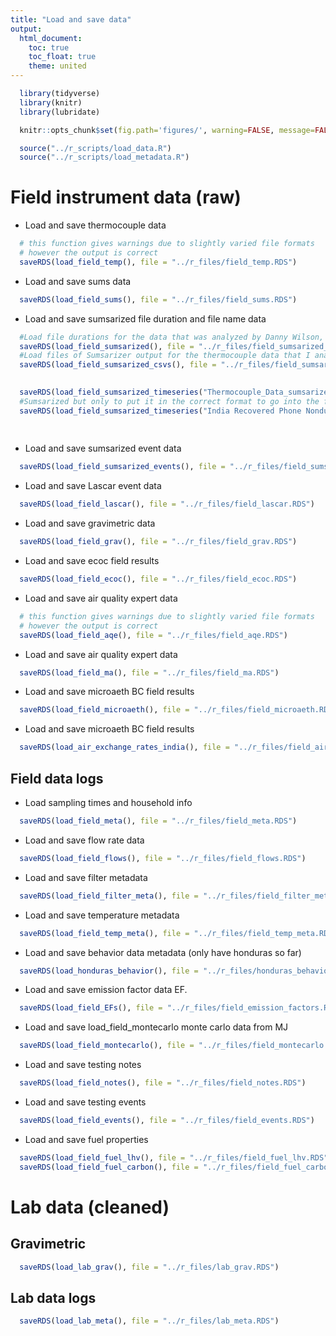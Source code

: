 ```yaml
---
title: "Load and save data"
output:
  html_document:
    toc: true
    toc_float: true
    theme: united
---
```


```r
  library(tidyverse)
  library(knitr)
  library(lubridate)
```

```r
  knitr::opts_chunk$set(fig.path='figures/', warning=FALSE, message=FALSE, cache=FALSE)
```

```r
  source("../r_scripts/load_data.R")
  source("../r_scripts/load_metadata.R")
```

# Field instrument data (raw)

* Load and save thermocouple data

```r
  # this function gives warnings due to slightly varied file formats 
  # however the output is correct
  saveRDS(load_field_temp(), file = "../r_files/field_temp.RDS")
```

* Load and save sums data

```r
  saveRDS(load_field_sums(), file = "../r_files/field_sums.RDS")
```

* Load and save sumsarized file duration and file name data

```r
  #Load file durations for the data that was analyzed by Danny Wilson, and the data analyzed by sumsarizer.
  saveRDS(load_field_sumsarized(), file = "../r_files/field_sumsarized_durations.RDS")
  #Load files of Sumsarizer output for the thermocouple data that I analyzed.  
  saveRDS(load_field_sumsarized_csvs(), file = "../r_files/field_sumsarized_durations_csvs.RDS")
  

  saveRDS(load_field_sumsarized_timeseries("Thermocouple_Data_sumsarized"), file = "../r_files/field_sumsarized_timeseries.RDS")
  #Sumsarized but only to put it in the correct format to go into the field_sumsarized code, to line it up with metadata, to then compare with thermocouple data.
  saveRDS(load_field_sumsarized_timeseries("India Recovered Phone Nonduplicate data_sumsarized"), file = "../r_files/field_sumsarized_timeseries_India_recovered.RDS")
 
  
```

* Load and save sumsarized event data

```r
  saveRDS(load_field_sumsarized_events(), file = "../r_files/field_sumsarized_events.RDS")
```

* Load and save Lascar event data

```r
  saveRDS(load_field_lascar(), file = "../r_files/field_lascar.RDS")
```

* Load and save gravimetric data

```r
  saveRDS(load_field_grav(), file = "../r_files/field_grav.RDS")
```

* Load and save ecoc field results


```r
  saveRDS(load_field_ecoc(), file = "../r_files/field_ecoc.RDS")
```

* Load and save air quality expert data

```r
  # this function gives warnings due to slightly varied file formats 
  # however the output is correct
  saveRDS(load_field_aqe(), file = "../r_files/field_aqe.RDS")
```

* Load and save air quality expert data

```r
  saveRDS(load_field_ma(), file = "../r_files/field_ma.RDS")
```
 
 * Load and save microaeth BC field results

```r
  saveRDS(load_field_microaeth(), file = "../r_files/field_microaeth.RDS")
```

 * Load and save microaeth BC field results

```r
  saveRDS(load_air_exchange_rates_india(), file = "../r_files/field_air_exchange_rates_india.RDS")
```

## Field data logs

* Load sampling times and household info

```r
  saveRDS(load_field_meta(), file = "../r_files/field_meta.RDS")
```

* Load and save flow rate data

```r
  saveRDS(load_field_flows(), file = "../r_files/field_flows.RDS")
```

* Load and save filter metadata

```r
  saveRDS(load_field_filter_meta(), file = "../r_files/field_filter_meta.RDS")
```

* Load and save temperature metadata

```r
  saveRDS(load_field_temp_meta(), file = "../r_files/field_temp_meta.RDS")
```

* Load and save behavior data metadata (only have honduras so far)

```r
  saveRDS(load_honduras_behavior(), file = "../r_files/honduras_behavior.RDS")
```

* Load and save emission factor data EF.

```r
  saveRDS(load_field_EFs(), file = "../r_files/field_emission_factors.RDS")
```


* Load and save load_field_montecarlo monte carlo data from MJ

```r
  saveRDS(load_field_montecarlo(), file = "../r_files/field_montecarlo.RDS")
```


* Load and save testing notes

```r
  saveRDS(load_field_notes(), file = "../r_files/field_notes.RDS")
```

* Load and save testing events

```r
  saveRDS(load_field_events(), file = "../r_files/field_events.RDS")
```

* Load and save fuel properties 

```r
  saveRDS(load_field_fuel_lhv(), file = "../r_files/field_fuel_lhv.RDS")
  saveRDS(load_field_fuel_carbon(), file = "../r_files/field_fuel_carbon.RDS")
```


# Lab data (cleaned)

## Gravimetric

```r
  saveRDS(load_lab_grav(), file = "../r_files/lab_grav.RDS")
```

## Lab data logs

```r
  saveRDS(load_lab_meta(), file = "../r_files/lab_meta.RDS")
```

